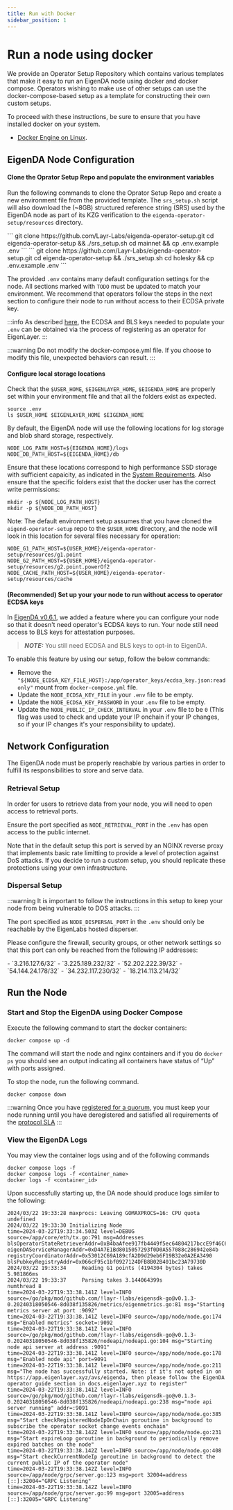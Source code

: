 ```yaml
---
title: Run with Docker
sidebar_position: 1
---
```



# Run a node using docker

We provide an Operator Setup Repository which contains various templates that make it easy to run an EigenDA node using docker and docker compose. Operators wishing to make use of other setups can use the docker-compose-based setup as a template for constructing their own custom setups. 

To proceed with these instructions, be sure to ensure that you have installed docker on your system.
- [Docker Engine on Linux](https://docs.docker.com/engine/install/ubuntu/).


## EigenDA Node Configuration

#### Clone the Oprator Setup Repo and populate the environment variables

Run the following commands to clone the Oprator Setup Repo and create a new environment file from the provided template. 
The `srs_setup.sh` script will also download the (~8GB) structured reference string (SRS) used by the EigenDA node as part of its KZG verification to the `eigenda-operator-setup/resources` directory. 


<Tabs groupId="network">
  <TabItem value="mainnet" label="Mainnet">
    ```
    git clone https://github.com/Layr-Labs/eigenda-operator-setup.git
    cd eigenda-operator-setup && ./srs_setup.sh
    cd mainnet && cp .env.example .env
    ```
  </TabItem>
  <TabItem value="holesky" label="Holesky">
    ```
    git clone https://github.com/Layr-Labs/eigenda-operator-setup.git
    cd eigenda-operator-setup && ./srs_setup.sh
    cd holesky && cp .env.example .env
    ```
  </TabItem>
</Tabs>

The provided `.env` contains many default configuration settings for the node. All sections marked with `TODO` must be updated to match your environment. We recommend that operators follow the steps in the next section to configure their node to run without access to their ECDSA private key. 

:::info
As described [here](../registration/), the ECDSA and BLS keys needed to populate your `.env` can be obtained via the process of registering as an operator for EigenLayer. 
:::

:::warning
Do not modify the docker-compose.yml file. If you choose to modify this file, unexpected behaviors can result.
:::

#### Configure local storage locations

Check that the `$USER_HOME`, `$EIGENLAYER_HOME`, `$EIGENDA_HOME` are properly set within your environment file and that all the folders exist as expected.
```
source .env
ls $USER_HOME $EIGENLAYER_HOME $EIGENDA_HOME
```

By default, the EigenDA node will use the following locations for log storage and blob shard storage, respectively. 

```
NODE_LOG_PATH_HOST=${EIGENDA_HOME}/logs
NODE_DB_PATH_HOST=${EIGENDA_HOME}/db
```

Ensure that these locations correspond to high performance SSD storage with sufficient capaicity, as indicated in the [System Requirements](../requirements/system-requirements/#node-storage-requirements). Also ensure that the specific folders exist that the docker user has the correct write permissions:

```
mkdir -p ${NODE_LOG_PATH_HOST}
mkdir -p ${NODE_DB_PATH_HOST}
```

Note: The default environment setup assumes that you have cloned the `eigend-operator-setup` repo to the `$USER_HOME` directory, and the node will look in this location for several files necessary for operation: 

```
NODE_G1_PATH_HOST=${USER_HOME}/eigenda-operator-setup/resources/g1.point
NODE_G2_PATH_HOST=${USER_HOME}/eigenda-operator-setup/resources/g2.point.powerOf2
NODE_CACHE_PATH_HOST=${USER_HOME}/eigenda-operator-setup/resources/cache
```

#### (Recommended) Set up your your node to run without access to operator ECDSA keys

In [EigenDA v0.6.1](https://github.com/Layr-Labs/eigenda-operator-setup/releases/tag/v0.6.1), we added a feature where you can configure your node so that it doesn't need operator's ECDSA keys to run. 
Your node still need access to BLS keys for attestation purposes.
>**_NOTE:_** You still need ECDSA and BLS keys to opt-in to EigenDA. 

To enable this feature by using our setup, follow the below commands:
* Remove the `"${NODE_ECDSA_KEY_FILE_HOST}:/app/operator_keys/ecdsa_key.json:readonly"` mount from `docker-compose.yml` file.
* Update the `NODE_ECDSA_KEY_FILE` in your `.env` file to be empty.
* Update the `NODE_ECDSA_KEY_PASSWORD` in your `.env` file to be empty.
* Update the `NODE_PUBLIC_IP_CHECK_INTERVAL` in your `.env` file to be `0` (This flag was used to check and update your IP onchain if your IP changes, so if your IP changes it's your responsibility to update).

## Network Configuration

The EigenDA node must be properly reachable by various parties in order to fulfill its responsibilities to store and serve data. 

### Retrieval Setup

In order for users to retrieve data from your node, you will need to open access to retrieval ports.

Ensure the port specified as `NODE_RETRIEVAL_PORT` in the `.env` has open access to the public internet.

Note that in the default setup this port is served by an NGINX reverse proxy that implements basic rate limitting to provide a level of protection against DoS attacks. If you decide to run a custom setup, you should replicate these protections using your own infrastructure. 

### Dispersal Setup

:::warning 
It is important to follow the instructions in this setup to keep your node from being vulnerable to DOS attacks. 
:::

The port specified as `NODE_DISPERSAL_PORT` in the `.env` should only be reachable by the EigenLabs hosted disperser. 

Please configure the firewall, security groups, or other network settings so that this port can only be reached from the following IP addresses: 


<Tabs groupId="network">
  <TabItem value="mainnet" label="Mainnet">
  - `3.216.127.6/32`
  - `3.225.189.232/32`
  - `52.202.222.39/32`
  </TabItem>
  <TabItem value="holesky" label="Holesky">
  - `54.144.24.178/32`
  - `34.232.117.230/32`
  - `18.214.113.214/32`
  </TabItem>
</Tabs>

<!-- ### Node API Port Setup:

In order to consolidate operator metrics to measure the health of the network, please also open NODE_API_PORT in .env to the internet if possible. Please see Node API Spec for more detail on the data made available via this port. -->


## Run the Node 

### Start and Stop the EigenDA using Docker Compose

Execute the following command to start the docker containers:

```
docker compose up -d
```

The command will start the node and nginx containers and if you do `docker ps` you should see an output indicating all containers have status of “Up” with ports assigned.

To stop the node, run the following command. 

```
docker compose down
```

:::warning 
Once you have [registered for a quorum](./registration/), you must keep your node running until you have deregistered and satisfied all requirements of the [protocol SLA](../requirements/protocol-SLA/)
:::

### View the EigenDA Logs

You may view the container logs using and of the following commands

```
docker compose logs -f
docker compose logs -f <container_name>
docker logs -f <container_id>
```

Upon successfully starting up, the DA node should produce logs similar to the following:

```
2024/03/22 19:33:28 maxprocs: Leaving GOMAXPROCS=16: CPU quota undefined
2024/03/22 19:33:30 Initializing Node
time=2024-03-22T19:33:34.503Z level=DEBUG source=/app/core/eth/tx.go:791 msg=Addresses blsOperatorStateRetrieverAddr=0xB4baAfee917fb4449f5ec64804217bccE9f46C67 eigenDAServiceManagerAddr=0xD4A7E1Bd8015057293f0D0A557088c286942e84b registryCoordinatorAddr=0x53012C69A189cfA2D9d29eb6F19B32e0A2EA3490 blsPubkeyRegistryAddr=0x066cF95c1bf0927124DFB8B02B401bc23A79730D
2024/03/22 19:33:34     Reading G1 points (4194304 bytes) takes 5.981866ms
2024/03/22 19:33:37     Parsing takes 3.144064399s
numthread 8
time=2024-03-22T19:33:38.141Z level=INFO source=/go/pkg/mod/github.com/!layr-!labs/eigensdk-go@v0.1.3-0.20240318050546-8d038f135826/metrics/eigenmetrics.go:81 msg="Starting metrics server at port :9092"
time=2024-03-22T19:33:38.141Z level=INFO source=/app/node/node.go:174 msg="Enabled metrics" socket=:9092
time=2024-03-22T19:33:38.141Z level=INFO source=/go/pkg/mod/github.com/!layr-!labs/eigensdk-go@v0.1.3-0.20240318050546-8d038f135826/nodeapi/nodeapi.go:104 msg="Starting node api server at address :9091"
time=2024-03-22T19:33:38.141Z level=INFO source=/app/node/node.go:178 msg="Enabled node api" port=9091
time=2024-03-22T19:33:38.141Z level=INFO source=/app/node/node.go:211 msg="The node has successfully started. Note: if it's not opted in on https://app.eigenlayer.xyz/avs/eigenda, then please follow the EigenDA operator guide section in docs.eigenlayer.xyz to register"
time=2024-03-22T19:33:38.141Z level=INFO source=/go/pkg/mod/github.com/!layr-!labs/eigensdk-go@v0.1.3-0.20240318050546-8d038f135826/nodeapi/nodeapi.go:238 msg="node api server running" addr=:9091
time=2024-03-22T19:33:38.141Z level=INFO source=/app/node/node.go:385 msg="Start checkRegisteredNodeIpOnChain goroutine in background to subscribe the operator socket change events onchain"
time=2024-03-22T19:33:38.142Z level=INFO source=/app/node/node.go:231 msg="Start expireLoop goroutine in background to periodically remove expired batches on the node"
time=2024-03-22T19:33:38.142Z level=INFO source=/app/node/node.go:408 msg="Start checkCurrentNodeIp goroutine in background to detect the current public IP of the operator node"
time=2024-03-22T19:33:38.142Z level=INFO source=/app/node/grpc/server.go:123 msg=port 32004=address [::]:32004="GRPC Listening"
time=2024-03-22T19:33:38.142Z level=INFO source=/app/node/grpc/server.go:99 msg=port 32005=address [::]:32005="GRPC Listening"
```
